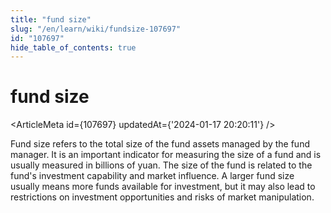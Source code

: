 ```yaml
---
title: "fund size"
slug: "/en/learn/wiki/fundsize-107697"
id: "107697"
hide_table_of_contents: true
---
```



# fund size

<ArticleMeta id={107697} updatedAt={'2024-01-17 20:20:11'} />
<div className='border-solid border-b border-t-0 my-4 border-[var(--ifm-color-gray-300)]' />

Fund size refers to the total size of the fund assets managed by the fund manager. It is an important indicator for measuring the size of a fund and is usually measured in billions of yuan. The size of the fund is related to the fund's investment capability and market influence. A larger fund size usually means more funds available for investment, but it may also lead to restrictions on investment opportunities and risks of market manipulation.
